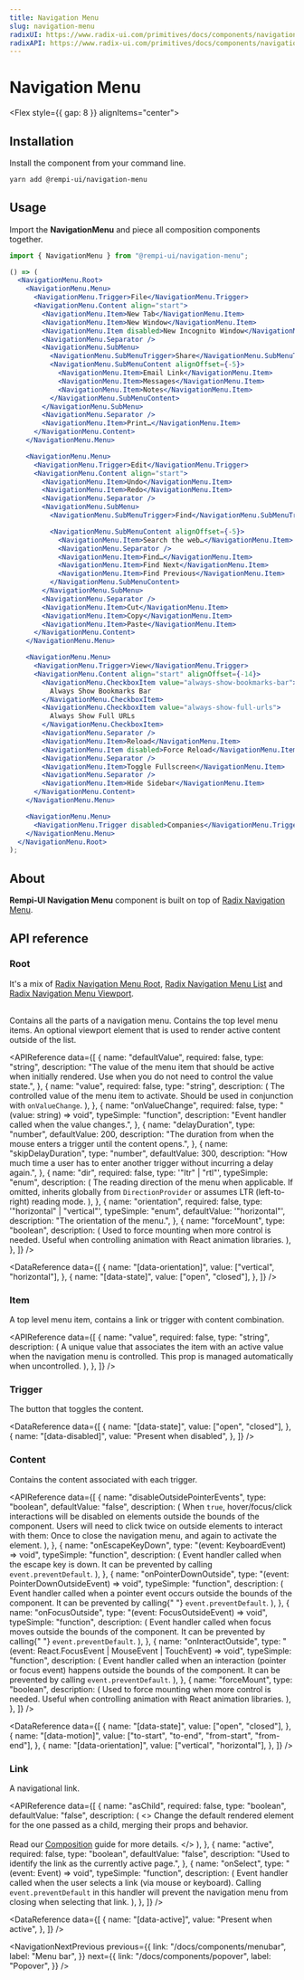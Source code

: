 ```yaml
---
title: Navigation Menu
slug: navigation-menu
radixUI: https://www.radix-ui.com/primitives/docs/components/navigation-menu
radixAPI: https://www.radix-ui.com/primitives/docs/components/navigation-menu#api-reference
---
```


# Navigation Menu

<Description text="A collection of links for navigating websites." />

<Flex style={{ gap: 8 }} alignItems="center">
  <RadixUI href="https://www.radix-ui.com/primitives/docs/components/navigation-menu" />
  <RadixAPI href="https://www.radix-ui.com/primitives/docs/components/navigation-menu#api-reference" />
  <SelectVersion />
</Flex>

<PreviewComponent name="navigation-menu" />

## Installation

Install the component from your command line.

```bash
yarn add @rempi-ui/navigation-menu
```

## Usage

Import the <strong>NavigationMenu</strong> and piece all composition components together.

```jsx
import { NavigationMenu } from "@rempi-ui/navigation-menu";

() => (
  <NavigationMenu.Root>
    <NavigationMenu.Menu>
      <NavigationMenu.Trigger>File</NavigationMenu.Trigger>
      <NavigationMenu.Content align="start">
        <NavigationMenu.Item>New Tab</NavigationMenu.Item>
        <NavigationMenu.Item>New Window</NavigationMenu.Item>
        <NavigationMenu.Item disabled>New Incognito Window</NavigationMenu.Item>
        <NavigationMenu.Separator />
        <NavigationMenu.SubMenu>
          <NavigationMenu.SubMenuTrigger>Share</NavigationMenu.SubMenuTrigger>
          <NavigationMenu.SubMenuContent alignOffset={-5}>
            <NavigationMenu.Item>Email Link</NavigationMenu.Item>
            <NavigationMenu.Item>Messages</NavigationMenu.Item>
            <NavigationMenu.Item>Notes</NavigationMenu.Item>
          </NavigationMenu.SubMenuContent>
        </NavigationMenu.SubMenu>
        <NavigationMenu.Separator />
        <NavigationMenu.Item>Print…</NavigationMenu.Item>
      </NavigationMenu.Content>
    </NavigationMenu.Menu>

    <NavigationMenu.Menu>
      <NavigationMenu.Trigger>Edit</NavigationMenu.Trigger>
      <NavigationMenu.Content align="start">
        <NavigationMenu.Item>Undo</NavigationMenu.Item>
        <NavigationMenu.Item>Redo</NavigationMenu.Item>
        <NavigationMenu.Separator />
        <NavigationMenu.SubMenu>
          <NavigationMenu.SubMenuTrigger>Find</NavigationMenu.SubMenuTrigger>

          <NavigationMenu.SubMenuContent alignOffset={-5}>
            <NavigationMenu.Item>Search the web…</NavigationMenu.Item>
            <NavigationMenu.Separator />
            <NavigationMenu.Item>Find…</NavigationMenu.Item>
            <NavigationMenu.Item>Find Next</NavigationMenu.Item>
            <NavigationMenu.Item>Find Previous</NavigationMenu.Item>
          </NavigationMenu.SubMenuContent>
        </NavigationMenu.SubMenu>
        <NavigationMenu.Separator />
        <NavigationMenu.Item>Cut</NavigationMenu.Item>
        <NavigationMenu.Item>Copy</NavigationMenu.Item>
        <NavigationMenu.Item>Paste</NavigationMenu.Item>
      </NavigationMenu.Content>
    </NavigationMenu.Menu>

    <NavigationMenu.Menu>
      <NavigationMenu.Trigger>View</NavigationMenu.Trigger>
      <NavigationMenu.Content align="start" alignOffset={-14}>
        <NavigationMenu.CheckboxItem value="always-show-bookmarks-bar">
          Always Show Bookmarks Bar
        </NavigationMenu.CheckboxItem>
        <NavigationMenu.CheckboxItem value="always-show-full-urls">
          Always Show Full URLs
        </NavigationMenu.CheckboxItem>
        <NavigationMenu.Separator />
        <NavigationMenu.Item>Reload</NavigationMenu.Item>
        <NavigationMenu.Item disabled>Force Reload</NavigationMenu.Item>
        <NavigationMenu.Separator />
        <NavigationMenu.Item>Toggle Fullscreen</NavigationMenu.Item>
        <NavigationMenu.Separator />
        <NavigationMenu.Item>Hide Sidebar</NavigationMenu.Item>
      </NavigationMenu.Content>
    </NavigationMenu.Menu>

    <NavigationMenu.Menu>
      <NavigationMenu.Trigger disabled>Companies</NavigationMenu.Trigger>
    </NavigationMenu.Menu>
  </NavigationMenu.Root>
);
```

## About

<strong>Rempi-UI Navigation Menu</strong> component is built on top of [Radix Navigation
Menu](https://www.radix-ui.com/primitives/docs/components/navigation-menu).

## API reference

### Root

It's a mix of [Radix Navigation Menu Root](https://www.radix-ui.com/primitives/docs/components/navigation-menu#root), [Radix Navigation Menu List](https://www.radix-ui.com/primitives/docs/components/navigation-menu#list) and [Radix Navigation Menu Viewport](https://www.radix-ui.com/primitives/docs/components/navigation-menu#viewport).<br/><br/>

Contains all the parts of a navigation menu. Contains the top level menu items. An optional viewport element that is used to render active content outside of the list.

<MoreInfo
  componentName="Radix Navigation Menu Root"
  componentLink="https://www.radix-ui.com/primitives/docs/components/navigation-menu#root"
/>

<MoreInfo
  componentName="Radix Navigation Menu List"
  componentLink="https://www.radix-ui.com/primitives/docs/components/navigation-menu#list"
/>

<MoreInfo
  componentName="Radix Navigation Menu Viewport"
  componentLink="https://www.radix-ui.com/primitives/docs/components/navigation-menu#viewport"
/>

<APIReference
  data={[
    {
      name: "defaultValue",
      required: false,
      type: "string",
      description:
        "The value of the menu item that should be active when initially rendered. Use when you do not need to control the value state.",
    },
    {
      name: "value",
      required: false,
      type: "string",
      description: (
        <span>
          The controlled value of the menu item to activate. Should be used in
          conjunction with <code>onValueChange</code>.
        </span>
      ),
    },
    {
      name: "onValueChange",
      required: false,
      type: "(value: string) => void",
      typeSimple: "function",
      description: "Event handler called when the value changes.",
    },
    {
      name: "delayDuration",
      type: "number",
      defaultValue: 200,
      description:
        "The duration from when the mouse enters a trigger until the content opens.",
    },
    {
      name: "skipDelayDuration",
      type: "number",
      defaultValue: 300,
      description:
        "How much time a user has to enter another trigger without incurring a delay again.",
    },
    {
      name: "dir",
      required: false,
      type: '"ltr" | "rtl"',
      typeSimple: "enum",
      description: (
        <span>
          The reading direction of the menu when applicable. If omitted,
          inherits globally from <code>DirectionProvider</code> or assumes LTR
          (left-to-right) reading mode.
        </span>
      ),
    },
    {
      name: "orientation",
      required: false,
      type: '"horizontal" | "vertical"',
      typeSimple: "enum",
      defaultValue: '"horizontal"',
      description: "The orientation of the menu.",
    },
    {
      name: "forceMount",
      type: "boolean",
      description: (
        <span>
          Used to force mounting when more control is needed. Useful when
          controlling animation with React animation libraries.
        </span>
      ),
    },
  ]}
/>

<DataReference
  data={[
    {
      name: "[data-orientation]",
      value: ["vertical", "horizontal"],
    },
    {
      name: "[data-state]",
      value: ["open", "closed"],
    },
  ]}
/>

### Item

A top level menu item, contains a link or trigger with content combination.

<MoreInfo
  componentName="Radix Navigation Menu Item"
  componentLink="https://www.radix-ui.com/primitives/docs/components/navigation-menu#item"
/>

<APIReference
  data={[
    {
      name: "value",
      required: false,
      type: "string",
      description: (
        <span>
          A unique value that associates the item with an active value when the
          navigation menu is controlled. This prop is managed automatically when
          uncontrolled.
        </span>
      ),
    },
  ]}
/>

### Trigger

The button that toggles the content.

<MoreInfo
  componentName="Radix Navigation Menu Trigger"
  componentLink="https://www.radix-ui.com/primitives/docs/components/navigation-menu#trigger"
/>

<DataReference
  data={[
    {
      name: "[data-state]",
      value: ["open", "closed"],
    },
    {
      name: "[data-disabled]",
      value: "Present when disabled",
    },
  ]}
/>

### Content

Contains the content associated with each trigger.

<MoreInfo
  componentName="Radix Navigation Menu Content"
  componentLink="https://www.radix-ui.com/primitives/docs/components/navigation-menu#content"
/>

<APIReference
  data={[
    {
      name: "disableOutsidePointerEvents",
      type: "boolean",
      defaultValue: "false",
      description: (
        <span>
          When <code>true</code>, hover/focus/click interactions will be
          disabled on elements outside the bounds of the component. Users will
          need to click twice on outside elements to interact with them: Once to
          close the navigation menu, and again to activate the element.
        </span>
      ),
    },
    {
      name: "onEscapeKeyDown",
      type: "(event: KeyboardEvent) => void",
      typeSimple: "function",
      description: (
        <span>
          Event handler called when the escape key is down. It can be prevented
          by calling <code>event.preventDefault</code>.
        </span>
      ),
    },
    {
      name: "onPointerDownOutside",
      type: "(event: PointerDownOutsideEvent) => void",
      typeSimple: "function",
      description: (
        <span>
          Event handler called when a pointer event occurs outside the bounds of
          the component. It can be prevented by calling{" "}
          <code>event.preventDefault</code>.
        </span>
      ),
    },
    {
      name: "onFocusOutside",
      type: "(event: FocusOutsideEvent) => void",
      typeSimple: "function",
      description: (
        <span>
          Event handler called when focus moves outside the bounds of the
          component. It can be prevented by calling{" "}
          <code>event.preventDefault</code>.
        </span>
      ),
    },
    {
      name: "onInteractOutside",
      type: "(event: React.FocusEvent | MouseEvent | TouchEvent) => void",
      typeSimple: "function",
      description: (
        <span>
          Event handler called when an interaction (pointer or focus event)
          happens outside the bounds of the component. It can be prevented by
          calling <code>event.preventDefault</code>.
        </span>
      ),
    },
    {
      name: "forceMount",
      type: "boolean",
      description: (
        <span>
          Used to force mounting when more control is needed. Useful when
          controlling animation with React animation libraries.
        </span>
      ),
    },
  ]}
/>

<DataReference
  data={[
    {
      name: "[data-state]",
      value: ["open", "closed"],
    },
    {
      name: "[data-motion]",
      value: ["to-start", "to-end", "from-start", "from-end"],
    },
    {
      name: "[data-orientation]",
      value: ["vertical", "horizontal"],
    },
  ]}
/>

### Link

A navigational link.

<MoreInfo
  componentName="Radix Navigation Menu Link"
  componentLink="https://www.radix-ui.com/primitives/docs/components/navigation-menu#link"
/>

<APIReference
  data={[
    {
      name: "asChild",
      required: false,
      type: "boolean",
      defaultValue: "false",
      description: (
        <>
          Change the default rendered element for the one passed as a child,
          merging their props and behavior.
          <br />
          <br />
          Read our <a href="../guides/composition">Composition</a> guide for more
          details.
        </>
      ),
    },
    {
      name: "active",
      required: false,
      type: "boolean",
      defaultValue: "false",
      description: "Used to identify the link as the currently active page.",
    },
    {
      name: "onSelect",
      type: "(event: Event) => void",
      typeSimple: "function",
      description: (
        <span>
          Event handler called when the user selects a link (via mouse or
          keyboard). Calling <code>event.preventDefault</code> in this handler
          will prevent the navigation menu from closing when selecting that
          link.
        </span>
      ),
    },
  ]}
/>

<DataReference
  data={[
    {
      name: "[data-active]",
      value: "Present when active",
    },
  ]}
/>

<NavigationNextPrevious
  previous={{
    link: "/docs/components/menubar",
    label: "Menu bar",
  }}
  next={{
    link: "/docs/components/popover",
    label: "Popover",
  }}
/>

<EditThisPage url="components/en-US/navigation-menu/1.0.0.mdx" />
